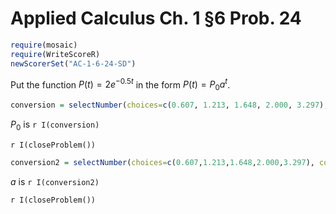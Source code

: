 Applied Calculus Ch. 1 §6 Prob. 24
========================================================

```r
require(mosaic)
require(WriteScoreR)
newScorerSet("AC-1-6-24-SD")
```

Put the function $P(t) = 2 e^{-0.5 t}$  in the form $P(t)=P_0 a^t$.

```r
conversion = selectNumber(choices=c(0.607, 1.213, 1.648, 2.000, 3.297), correct=c(2.000), name="convert1", totalPts=1)
```
$P_0$ is `r I(conversion)`

`r I(closeProblem())`

```r
conversion2 = selectNumber(choices=c(0.607,1.213,1.648,2.000,3.297), correct=c(2.000), name="convert2",totalPts=1)
```
$a$ is `r I(conversion2)`

`r I(closeProblem())`
